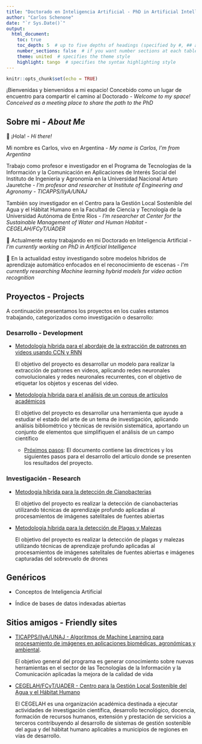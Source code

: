 ```yaml
---
title: "Doctorado en Inteligencia Artificial - PhD in Artificial Intelligence"
author: "Carlos Schenone"
date: "`r Sys.Date()`"
output:
  html_document:
    toc: true
    toc_depth: 5  # up to five depths of headings (specified by #, ## and ...)
    number_sections: false  # if you want number sections at each table header
    theme: united  # specifies the theme style
    highlight: tango  # specifies the syntax highlighting style 
---
```


```r
knitr::opts_chunk$set(echo = TRUE)
```

¡Bienvenidas y bienvenidos a mi espacio! Concebido como un lugar de encuentro para compartir el camino al Doctorado - *Welcome to my space! Conceived as a meeting place to share the path to the PhD*

## **Sobre mi - *About Me***

👋 ¡Hola! - *Hi there!*

Mi nombre es Carlos, vivo en Argentina - *My name is Carlos, I'm from Argentina*

Trabajo como profesor e investigador en el Programa de Tecnologías de la Información y la Comunicación en Aplicaciones de Interés Social del Instituto de Ingeniería y Agronomía en la Universidad Nacional Arturo Jauretche - *I'm profesor and researcher at Institute of Engineering and Agronomy - TICAPPS/IIyA/UNAJ*

También soy investigador en el Centro para la Gestión Local Sostenible del Agua y el Hábitat Humano en la Facultad de Ciencia y Tecnología de la Universidad Autónoma de Entre Ríos - *I'm researcher at Center for the Sustainable Management of Water and Human Habitat - CEGELAH/FCyT/UADER*

🔭 Actualmente estoy trabajando en mi Doctorado en Inteligencia Artificial - *I’m currently working on PhD in Artificial Intelligence*

🌱 En la actualidad estoy investigando sobre modelos híbridos de aprendizaje automático enfocados en el reconocimiento de escenas - *I’m currently researching Machine learning hybrid models for video action recognition*

## **Proyectos - Projects**

A continuación presentamos los proyectos en los cuales estamos trabajando, categorizados como investigación o desarrollo:

### Desarrollo - Development

-   [Metodología híbrida para el abordaje de la extracción de patrones en videos usando CCN y RNN](http://127.0.0.1:13743/html_preview/docs/desarrollo/analisis-videos/Metodolog%C3%ADa-h%C3%ADbrida-para-el-abordaje-de-la-extracci%C3%B3n-de-patrones-en-videos-usando-CCN-y-RNN.html)

    El objetivo del proyecto es desarrollar un modelo para realizar la extracción de patrones en videos, aplicando redes neuronales convolucionales y redes neuronales recurrentes, con el objetivo de etiquetar los objetos y escenas del video.

-   [Metodología híbrida para el análisis de un corpus de artículos académicos](http://127.0.0.1:13743/html_preview/docs/desarrollo/analisis-corpus/Metodolog%C3%ADa-h%C3%ADbrida-para-al-an%C3%A1lisis-de-un-corpus-de-art%C3%ADculos-acad%C3%A9micos.html)

    El objetivo del proyecto es desarrollar una herramienta que ayude a estudiar el estado del arte de un tema de investigación, aplicando análisis bibliométrico y técnicas de revisión sistemática, aportando un conjunto de elementos que simplifiquen el análisis de un campo científico

    -   [Próximos pasos](http://127.0.0.1:13743/html_preview/docs/desarrollo/analisis-corpus/Proximos-pasos.html): El documento contiene las directrices y los siguientes pasos para el desarrollo del artículo donde se presenten los resultados del proyecto.

### Investigación - Research

-   [Metodogía híbrida para la detección de Cianobacterias](http://127.0.0.1:13743/html_preview/docs/investigacion/cianobacterias/Cianobacterias.html)

    El objetivo del proyecto es realizar la detección de cianobacterias utilizando técnicas de aprendizaje profundo aplicadas al procesamientos de imágenes satelitales de fuentes abiertas

-   [Metodología híbrida para la detección de Plagas y Malezas](http://127.0.0.1:13743/html_preview/docs/investigacion/plagasymalezas/PlagasyMalezas.html)

    El objetivo del proyecto es realizar la detección de plagas y malezas utilizando técnicas de aprendizaje profundo aplicadas al procesamientos de imágenes satelitales de fuentes abiertas e imágenes capturadas del sobrevuelo de drones

## Genéricos

-   Conceptos de Inteligencia Artificial

-   Índice de bases de datos indexadas abiertas

## **Sitios amigos - Friendly sites**

-   [TICAPPS/IIyA/UNAJ - Algoritmos de Machine Learning para procesamiento de imágenes en aplicaciones biomédicas, agronómicas y ambiental](https://investigacion.unaj.edu.ar/algoritmos-de-machine-learning-para-procesamiento-de-imagenes-en-aplicaciones-biomedicas-agronomicas-y-ambientales/).

    El objetivo general del programa es generar conocimiento sobre nuevas herramientas en el sector de las Tecnologías de la Información y la Comunicación aplicadas la mejora de la calidad de vida

-   [CEGELAH/FCyT/UADER - Centro para la Gestión Local Sostenible del Agua y el Hábitat Humano](https://cegelahfcyt.wordpress.com/)

    El CEGELAH es una organización académica destinada a ejecutar actividades de investigación científica, desarrollo tecnológico, docencia, formación de recursos humanos, extensión y prestación de servicios a terceros contribuyendo al desarrollo de sistemas de gestión sostenible del agua y del hábitat humano aplicables a municipios de regiones en vías de desarrollo.
